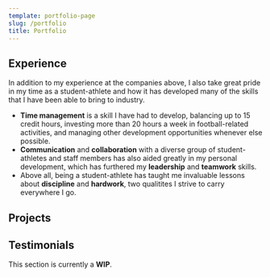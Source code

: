 ```yaml
---
template: portfolio-page
slug: /portfolio
title: Portfolio
---
```



## Experience

<ExperienceList />

In addition to my experience at the companies above, I also take great pride in my
time as a student-athlete and how it has developed many of the skills that I have
been able to bring to industry.

- **Time management** is a skill I have had to develop,
  balancing up to 15 credit hours, investing more than 20 hours a week in football-related
  activities, and managing other development opportunities whenever else possible.
- **Communication** and **collaboration** with a diverse group of student-athletes
  and staff members has also aided greatly in my personal development, which has furthered
  my **leadership** and **teamwork** skills.
- Above all, being a student-athlete has taught me invaluable lessons about **discipline** and **hardwork**, two qualitites I strive to carry everywhere I go.

## Projects

<!-- ### Showcase

This section is currently a **WIP**.

### Repositories -->

<RepositoryList />

## Testimonials

This section is currently a **WIP**.
